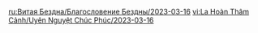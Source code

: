 {{Blessing of the Abyssal Moon
|name       = Determined
|phase      = Waning
|image      = Spiral Abyss Blessing 61.png
|details    = <li>After a character's HP decreases, all party members will gain a stack of Implacable: {{Color|BP|DMG dealt will be increased by 8%}} for 8s. This effect can be triggered once every 0.3s. Max 4 stacks. Each stack's duration is counted independently.</li>
|time_start = 2023-03-16 04:00:00
|time_end   = 2023-04-01 03:59:59
}}
<noinclude>
<!-- interwikis -->

[[ru:Витая Бездна/Благословение Бездны/2023-03-16]]
[[vi:La Hoàn Thâm Cảnh/Uyên Nguyệt Chúc Phúc/2023-03-16]]
</noinclude>